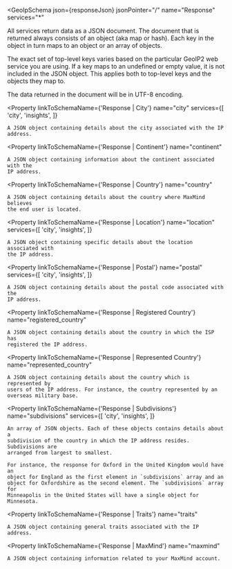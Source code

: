 
<GeoIpSchema
  json={responseJson}
  jsonPointer="/"
  name="Response"
  services="*"
>
  All services return data as a JSON document. The document that is returned
  always consists of an object (aka map or hash). Each key in the object in turn
  maps to an object or an array of objects.

  The exact set of top-level keys varies based on the particular GeoIP2
  web service you are using. If a key maps to an undefined or empty value,
  it is not included in the JSON object. This applies both to top-level keys and
  the objects they map to.

  The data returned in the document will be in UTF-8 encoding.

  <Property
    linkToSchemaName={'Response | City'}
    name="city"
    services={[
      'city',
      'insights',
    ]}
  >
    A JSON object containing details about the city associated with the IP
    address.
  </Property>

  <Property
    linkToSchemaName={'Response | Continent'}
    name="continent"
  >
    A JSON object containing information about the continent associated with the
    IP address.
  </Property>

  <Property
    linkToSchemaName={'Response | Country'}
    name="country"
  >
    A JSON object containing details about the country where MaxMind believes
    the end user is located.
  </Property>

  <Property
    linkToSchemaName={'Response | Location'}
    name="location"
    services={[
      'city',
      'insights',
    ]}
  >
    A JSON object containing specific details about the location associated with
    the IP address.
  </Property>

  <Property
    linkToSchemaName={'Response | Postal'}
    name="postal"
    services={[
      'city',
      'insights',
    ]}
  >
    A JSON object containing details about the postal code associated with the
    IP address.
  </Property>

  <Property
    linkToSchemaName={'Response | Registered Country'}
    name="registered_country"
  >
    A JSON object containing details about the country in which the ISP has
    registered the IP address.
  </Property>

  <Property
    linkToSchemaName={'Response | Represented Country'}
    name="represented_country"
  >
    A JSON object containing details about the country which is represented by
    users of the IP address. For instance, the country represented by an
    overseas military base.
  </Property>

  <Property
    linkToSchemaName={'Response | Subdivisions'}
    name="subdivisions"
    services={[
      'city',
      'insights',
    ]}
  >
    An array of JSON objects. Each of these objects contains details about a
    subdivision of the country in which the IP address resides. Subdivisions are
    arranged from largest to smallest.

    For instance, the response for Oxford in the United Kingdom would have an
    object for England as the first element in `subdivisions` array and an
    object for Oxfordshire as the second element. The `subdivisions` array for
    Minneapolis in the United States will have a single object for Minnesota.
  </Property>

  <Property
    linkToSchemaName={'Response | Traits'}
    name="traits"
  >
    A JSON object containing general traits associated with the IP address.
  </Property>

  <Property
    linkToSchemaName={'Response | MaxMind'}
    name="maxmind"
  >
    A JSON object containing information related to your MaxMind account.
  </Property>
</GeoIpSchema>
